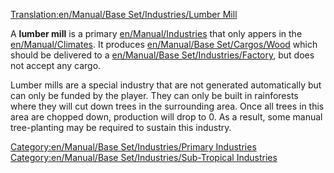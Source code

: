 [[Translation:en/Manual/Base Set/Industries/Lumber Mill]]

{{en/Manual/Base Set/Industries/Industries|image=en/Lumbermill.png.png
|name=Lumber Mill
|climates=[[en/Manual/Climates]]
|accepts=Nothing
|produces=[[en/Manual/Base Set/Cargos/Wood]]
}}
A '''lumber mill''' is a primary [[en/Manual/Industries]] that only appers in the [[en/Manual/Climates]]. It produces [[en/Manual/Base Set/Cargos/Wood]] which should be delivered to a [[en/Manual/Base Set/Industries/Factory]], but does not accept any cargo.

Lumber mills are a special industry that are not generated automatically but can only be funded by the player. They can only be built in rainforests where they will cut down trees in the surrounding area. Once all trees in this area are chopped down, production will drop to 0. As a result, some manual tree-planting may be required to sustain this industry.

{{en/Manual/Base Set/Industries/Navbox Industries}}

[[Category:en/Manual/Base Set/Industries/Primary Industries]]
[[Category:en/Manual/Base Set/Industries/Sub-Tropical Industries]]
